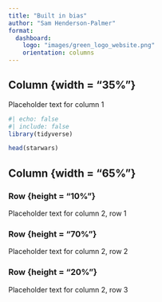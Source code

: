 ```yaml
---
title: "Built in bias"
author: "Sam Henderson-Palmer"
format: 
  dashboard:
    logo: "images/green_logo_website.png"
    orientation: columns
---
```


## Column {width = "35%"}
Placeholder text for column 1

```r
#| echo: false
#| include: false
library(tidyverse)
```

```r
head(starwars)
```


## Column {width = "65%"}

### Row {height = "10%"}

Placeholder text for column 2, row 1

### Row {height = "70%"}

Placeholder text for column 2, row 2

### Row {height = "20%"}

Placeholder text for column 2, row 3
